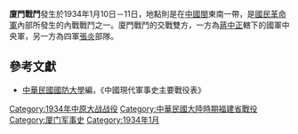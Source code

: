 {{Infobox Military Conflict|
campaign=|
image=|
caption=|
conflict=廈門戰鬥|
date=1934年元月10日－11日|
place=[[中國|中國]]閩東南|
result=12日閩軍撤離福州|
combatant1=國民革命軍中央軍|
combatant2=四軍| 
commander1=[[林國賡|林國賡]]|
commander2=[[張炎|張炎]]|
strength1=|
strength2=|
casualties1=|
casualties2=|
}}

'''廈門戰鬥'''發生於1934年1月10日－11日，地點則是在[[中國|中國]][[閩|閩]]東南一帶，是[[國民革命軍|國民革命軍]]內部所發生的內戰戰鬥之一。廈門戰鬥的交戰雙方，一方為[[蔣中正|蔣中正]]轄下的國軍中央軍，另一方為四軍[[張炎|張炎]]部隊。
==參考文獻==
*[[中華民國|中華民國]][[國防大學_(臺灣)|國防大學]]編，《中國現代軍事史主要戰役表》

{{中原大戰}}

[[Category:1934年中原大战战役|Category:1934年中原大战战役]]
[[Category:中華民國大陸時期福建省戰役|Category:中華民國大陸時期福建省戰役]]
[[Category:厦门军事史|Category:厦门军事史]]
[[Category:1934年1月|Category:1934年1月]]